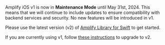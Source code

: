 <Callout warning>

Amplify iOS v1 is now in **Maintenance Mode** until May 31st, 2024. This means that we will continue to include updates to ensure compatibility with backend services and security. No new features will be introduced in v1.

Please use the latest version (v2) of [Amplify Library for Swift](/lib/q/platform/ios/) to get started. 

If you are currently using v1, follow [these instructions](/lib/project-setup/upgrade-guide/q/platform/ios/) to upgrade to v2.

</Callout>
